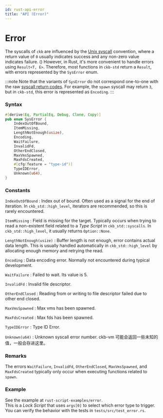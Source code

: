 ```yaml
---
id: rust-api-error
title: "API (Error)"
---
```



# Error

The syscalls of `ckb` are influenced by the [Unix syscall](https://man7.org/linux/man-pages/man2/syscall.2.html) convention, where a return value of `0` usually indicates success and any non-zero value indicates failure. ()
However, in Rust, it's more convenient to handle errors using `Result<T, E>`. Therefore, most functions in `ckb-std` return a `Result`, with errors represented by the `SysError` enum.

:::note
Note that the variants of `SysError` do not correspond one-to-one with the raw [syscall return codes](https://github.com/nervosnetwork/ckb/blob/rc/v0.120.x/script/src/syscalls/mod.rs#L57).
For example, the `spawn` syscall may return `3`, but in `ckb-std`, this error is represented as `Encoding`.
:::

### Syntax

```rust
#[derive(Eq, PartialEq, Debug, Clone, Copy)]
pub enum SysError {
    IndexOutOfBound,
    ItemMissing,
    LengthNotEnough(usize),
    Encoding,
    WaitFailure,
    InvalidFd,
    OtherEndClosed,
    MaxVmsSpawned,
    MaxFdsCreated,
    #[cfg(feature = "type-id")]
    TypeIDError,
    Unknown(u64),
}
```

### Constants

`IndexOutOfBound` : Index out of bound.
Often used as a signal for the end of iteration. In `ckb_std::high_level`, iterators are recommended, so this is rarely encountered.

`ItemMissing` : Field is missing for the target.
Typically occurs when trying to read a non-existent field related to a _Type Script_ in `ckb_std::syscalls`.
In `ckb_std::high_level`, it usually returns `Option::None`.

`LengthNotEnough(usize)` : Buffer length is not enough, error contains actual data length.
This is usually handled automatically in `ckb_std::high_level` by allocating enough memory and retrying the read.

`Encoding` : Data encoding error. Normally not encountered during typical development.

`WaitFailure` : Failed to wait. Its value is 5.

`InvalidFd` : Invalid file descriptor.

`OtherEndClosed` : Reading from or writing to file descriptor failed due to other end closed.

`MaxVmsSpawned` : Max vms has been spawned.

`MaxFdsCreated` : Max fds has been spawned.

`TypeIDError` : Type ID Error.

`Unknown(u64)` : Unknown syscall error number. ckb-vm 可能会返回一些未知的值，一般会存进这里。

### Remarks

The errors `WaitFailure`, `InvalidFd`, `OtherEndClosed`, `MaxVmsSpawned`, and `MaxFdsCreated` typically only occur when executing functions related to `spawn`.

### Example

See the example at `rust-script-examples/error`.  
This is a _Lock Script_ that uses `args[0]` to select which error type to trigger.  
You can verify the behavior with the tests in `tests/src/test_error.rs`.
